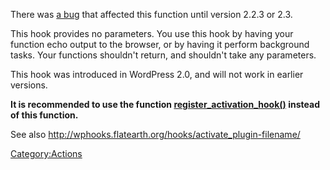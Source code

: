 There was [http://trac.wordpress.org/ticket/3002 a bug] that affected this function until version 2.2.3 or 2.3.

This hook provides no parameters. You use this hook by having your function echo output to the browser, or by having it perform background tasks. Your functions shouldn't return, and shouldn't take any parameters.

This hook was introduced in WordPress 2.0, and will not work in earlier versions.

'''It is recommended to use the function [[Function_Reference/register_activation_hook|register_activation_hook()]] instead of this function.'''

See also http://wphooks.flatearth.org/hooks/activate_plugin-filename/

{{Stub}}
[[Category:Actions]]